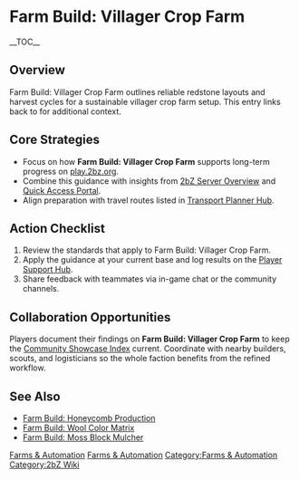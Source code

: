{{Short description|Farm Build: Villager Crop Farm outlines reliable redstone layouts and harvest cycles for a sustainable villager crop farm setup}}
= Farm Build: Villager Crop Farm =
{{2bZ Navbox}}
__TOC__

== Overview ==
Farm Build: Villager Crop Farm outlines reliable redstone layouts and harvest cycles for a
sustainable villager crop farm setup. This entry links back to [[Category:Farms &
Automation|Farms & Automation]] for additional context.

== Core Strategies ==
* Focus on how '''Farm Build: Villager Crop Farm''' supports long-term progress on [[play.2bz.org]].
* Combine this guidance with insights from [[2bZ Server Overview]] and [[Quick Access Portal]].
* Align preparation with travel routes listed in [[Transport Planner Hub]].

== Action Checklist ==
# Review the [[Category:Farms & Automation|Farms & Automation]] standards that apply to Farm Build: Villager Crop Farm.
# Apply the guidance at your current base and log results on the [[Player Support Hub]].
# Share feedback with teammates via in-game chat or the community channels.

== Collaboration Opportunities ==
Players document their findings on '''Farm Build: Villager Crop Farm''' to keep the
[[Community Showcase Index]] current. Coordinate with nearby builders, scouts, and
logisticians so the whole faction benefits from the refined workflow.

== See Also ==
* [[Farm Build: Honeycomb Production]]
* [[Farm Build: Wool Color Matrix]]
* [[Farm Build: Moss Block Mulcher]]

[[Category:Farms & Automation]]
[[Category:2bZ Wiki]]
